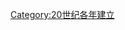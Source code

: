 {{estcat|191|8|1911|1920}}
{{Commonscat|1918 establishments}}
[[Category:20世纪各年建立|Category:20世纪各年建立]]